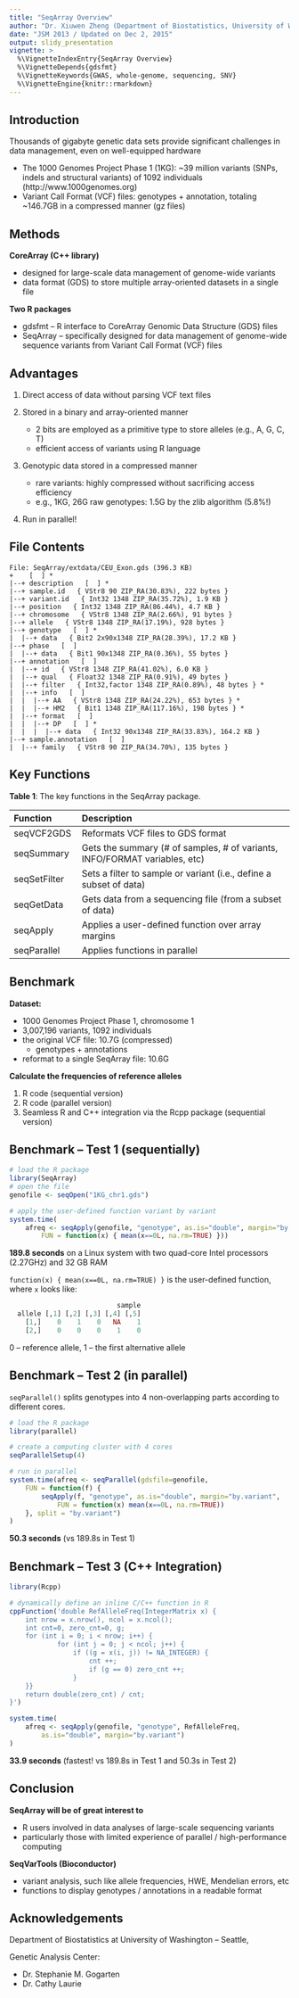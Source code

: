 ```yaml
---
title: "SeqArray Overview"
author: "Dr. Xiuwen Zheng (Department of Biostatistics, University of Washington, Seattle)"
date: "JSM 2013 / Updated on Dec 2, 2015"
output: slidy_presentation
vignette: >
  %\VignetteIndexEntry{SeqArray Overview}
  %\VignetteDepends{gdsfmt}
  %\VignetteKeywords{GWAS, whole-genome, sequencing, SNV}
  %\VignetteEngine{knitr::rmarkdown}
---
```


## Introduction

Thousands of gigabyte genetic data sets provide significant challenges in data management, even on well-equipped hardware

- The 1000 Genomes Project Phase 1 (1KG): ~39 million variants (SNPs, indels and structural variants) of 1092 individuals (http://www.1000genomes.org)
- Variant Call Format (VCF) files: genotypes + annotation, totaling ~146.7GB in a compressed manner (gz files)


## Methods

**CoreArray (C++ library)**

- designed for large-scale data management of genome-wide variants
- data format (GDS) to store multiple array-oriented datasets in a single file

**Two R packages**

- gdsfmt -- R interface to CoreArray Genomic Data Structure (GDS) files
- SeqArray -- specifically designed for data management of genome-wide sequence variants from Variant Call Format (VCF) files


## Advantages

1. Direct access of data without parsing VCF text files

2. Stored in a binary and array-oriented manner
    - 2 bits are employed as a primitive type to store alleles (e.g., A, G, C, T)
    - efficient access of variants using R language

3. Genotypic data stored in a compressed manner
    - rare variants: highly compressed without sacrificing access efficiency
    - e.g., 1KG, 26G raw genotypes: 1.5G by the zlib algorithm (5.8%!)

4. Run in parallel!


## File Contents

```
File: SeqArray/extdata/CEU_Exon.gds (396.3 KB)
+    [  ] *
|--+ description   [  ] *
|--+ sample.id   { VStr8 90 ZIP_RA(30.83%), 222 bytes }
|--+ variant.id   { Int32 1348 ZIP_RA(35.72%), 1.9 KB }
|--+ position   { Int32 1348 ZIP_RA(86.44%), 4.7 KB }
|--+ chromosome   { VStr8 1348 ZIP_RA(2.66%), 91 bytes }
|--+ allele   { VStr8 1348 ZIP_RA(17.19%), 928 bytes }
|--+ genotype   [  ] *
|  |--+ data   { Bit2 2x90x1348 ZIP_RA(28.39%), 17.2 KB }
|--+ phase   [  ]
|  |--+ data   { Bit1 90x1348 ZIP_RA(0.36%), 55 bytes }
|--+ annotation   [  ]
|  |--+ id   { VStr8 1348 ZIP_RA(41.02%), 6.0 KB }
|  |--+ qual   { Float32 1348 ZIP_RA(0.91%), 49 bytes }
|  |--+ filter   { Int32,factor 1348 ZIP_RA(0.89%), 48 bytes } *
|  |--+ info   [  ]
|  |  |--+ AA   { VStr8 1348 ZIP_RA(24.22%), 653 bytes } *
|  |  |--+ HM2   { Bit1 1348 ZIP_RA(117.16%), 198 bytes } *
|  |--+ format   [  ]
|  |  |--+ DP   [  ] *
|  |  |  |--+ data   { Int32 90x1348 ZIP_RA(33.83%), 164.2 KB }
|--+ sample.annotation   [  ]
|  |--+ family   { VStr8 90 ZIP_RA(34.70%), 135 bytes }
```


## Key Functions

**Table 1**: The key functions in the SeqArray package.

| Function     | Description |
|:-------------|:-------------------------------------------|
| seqVCF2GDS   | Reformats VCF files to GDS format |
| seqSummary   | Gets the summary (# of samples, # of variants, INFO/FORMAT variables, etc) |
| seqSetFilter | Sets a filter to sample or variant (i.e., define a subset of data) |
| seqGetData   | Gets data from a sequencing file (from a subset of data) |
| seqApply     | Applies a user-defined function over array margins |
| seqParallel  | Applies functions in parallel |


## Benchmark

**Dataset:**

- 1000 Genomes Project Phase 1, chromosome 1
- 3,007,196 variants, 1092 individuals
- the original VCF file: 10.7G (compressed)
    * genotypes + annotations
- reformat to a single SeqArray file: 10.6G

**Calculate the frequencies of reference alleles**

1. R code (sequential version)
2. R code (parallel version)
3. Seamless R and C++ integration via the Rcpp package (sequential version)


## Benchmark -- Test 1 (sequentially)

```R
# load the R package
library(SeqArray)
# open the file
genofile <- seqOpen("1KG_chr1.gds")

# apply the user-defined function variant by variant
system.time(
    afreq <- seqApply(genofile, "genotype", as.is="double", margin="by.variant",
        FUN = function(x) { mean(x==0L, na.rm=TRUE) }))
```

**189.8 seconds** on a Linux system with two quad-core Intel processors (2.27GHz) and 32 GB RAM

`function(x) { mean(x==0L, na.rm=TRUE) }` is the user-defined function, where `x` looks like:

```R
                           sample
  allele [,1] [,2] [,3] [,4] [,5]
    [1,]    0    1    0   NA    1
    [2,]    0    0    0    1    0
```

0 -- reference allele, 1 -- the first alternative allele


## Benchmark -- Test 2 (in parallel)

`seqParallel()` splits genotypes into 4 non-overlapping parts according to different cores.

```R
# load the R package
library(parallel)

# create a computing cluster with 4 cores
seqParallelSetup(4)

# run in parallel
system.time(afreq <- seqParallel(gdsfile=genofile,
    FUN = function(f) {
        seqApply(f, "genotype", as.is="double", margin="by.variant",
            FUN = function(x) mean(x==0L, na.rm=TRUE))
    }, split = "by.variant")
)
```

**50.3 seconds** (vs 189.8s in Test 1)


## Benchmark -- Test 3 (C++ Integration)

```R
library(Rcpp)

# dynamically define an inline C/C++ function in R
cppFunction('double RefAlleleFreq(IntegerMatrix x) {
    int nrow = x.nrow(), ncol = x.ncol();
    int cnt=0, zero_cnt=0, g;
    for (int i = 0; i < nrow; i++) {
            for (int j = 0; j < ncol; j++) {
                if ((g = x(i, j)) != NA_INTEGER) {
                    cnt ++;
                    if (g == 0) zero_cnt ++;
                }
    }}
    return double(zero_cnt) / cnt;
}')

system.time(
    afreq <- seqApply(genofile, "genotype", RefAlleleFreq,
        as.is="double", margin="by.variant")
)
```

**33.9 seconds** (fastest! vs 189.8s in Test 1 and 50.3s in Test 2)


## Conclusion

**SeqArray will be of great interest to**

- R users involved in data analyses of large-scale sequencing variants
- particularly those with limited experience of parallel / high-performance computing

**SeqVarTools (Bioconductor)**

- variant analysis, such like allele frequencies, HWE, Mendelian errors, etc
- functions to display genotypes / annotations in a readable format


## Acknowledgements

Department of Biostatistics at University of Washington -- Seattle, 

Genetic Analysis Center:

- Dr. Stephanie M. Gogarten
- Dr. Cathy Laurie

